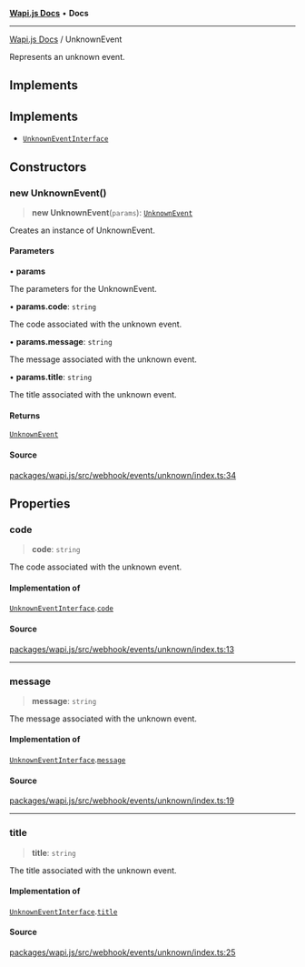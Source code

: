 [**Wapi.js Docs**](../README.mdx) • **Docs**

***

[Wapi.js Docs](../globals.mdx) / UnknownEvent

Represents an unknown event.

## Implements

## Implements

- [`UnknownEventInterface`](../interfaces/UnknownEventInterface.mdx)

## Constructors

### new UnknownEvent()

> **new UnknownEvent**(`params`): [`UnknownEvent`](UnknownEvent.mdx)

Creates an instance of UnknownEvent.

#### Parameters

• **params**

The parameters for the UnknownEvent.

• **params.code**: `string`

The code associated with the unknown event.

• **params.message**: `string`

The message associated with the unknown event.

• **params.title**: `string`

The title associated with the unknown event.

#### Returns

[`UnknownEvent`](UnknownEvent.mdx)

#### Source

[packages/wapi.js/src/webhook/events/unknown/index.ts:34](https://github.com/sarthakjdev/wapi.js/packages/wapi.js/src/webhook/events/unknown/index.ts?at=55950734d72fca04a6c87f7236ee551d251cec7e#line=34)

## Properties

### code

> **code**: `string`

The code associated with the unknown event.

#### Implementation of

[`UnknownEventInterface`](../interfaces/UnknownEventInterface.mdx).[`code`](../interfaces/UnknownEventInterface.mdx#code)

#### Source

[packages/wapi.js/src/webhook/events/unknown/index.ts:13](https://github.com/sarthakjdev/wapi.js/packages/wapi.js/src/webhook/events/unknown/index.ts?at=55950734d72fca04a6c87f7236ee551d251cec7e#line=13)

***

### message

> **message**: `string`

The message associated with the unknown event.

#### Implementation of

[`UnknownEventInterface`](../interfaces/UnknownEventInterface.mdx).[`message`](../interfaces/UnknownEventInterface.mdx#message)

#### Source

[packages/wapi.js/src/webhook/events/unknown/index.ts:19](https://github.com/sarthakjdev/wapi.js/packages/wapi.js/src/webhook/events/unknown/index.ts?at=55950734d72fca04a6c87f7236ee551d251cec7e#line=19)

***

### title

> **title**: `string`

The title associated with the unknown event.

#### Implementation of

[`UnknownEventInterface`](../interfaces/UnknownEventInterface.mdx).[`title`](../interfaces/UnknownEventInterface.mdx#title)

#### Source

[packages/wapi.js/src/webhook/events/unknown/index.ts:25](https://github.com/sarthakjdev/wapi.js/packages/wapi.js/src/webhook/events/unknown/index.ts?at=55950734d72fca04a6c87f7236ee551d251cec7e#line=25)

